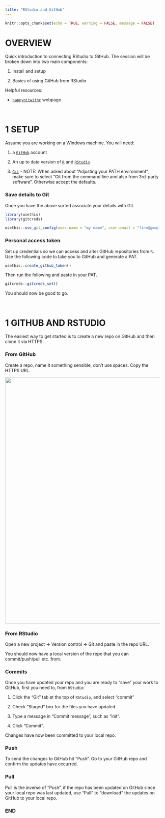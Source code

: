 ```yaml
---
title: "RStudio and GitHub"
---
```


```r
knitr::opts_chunk$set(echo = TRUE, warning = FALSE, message = FALSE)
```

# OVERVIEW

Quick introduction to connecting RStudio to GitHub. The session will be broken down into two main components:

1.  Install and setup

2.  Basics of using GitHub from RStudio

Helpful resources:

-   [`happygitwithr`](https://happygitwithr.com/) webpage

<br>

# 1 SETUP

Assume you are working on a Windows machine. You will need:

1.  a [`GitHub`](https://github.com/) account

2.  An up to date version of [`R`](https://www.r-project.org/) and [`RStudio`](https://posit.co/download/rstudio-desktop/)

3.  [`Git`](https://gitforwindows.org/) - NOTE: When asked about “Adjusting your PATH environment”, make sure to select “Git from the command line and also from 3rd-party software”. Otherwise accept the defaults.

### Save details to Git

Once you have the above sorted associate your details with Git.

```r
library(usethis)
library(gitcreds)

usethis::use_git_config(user.name = "my name", user.email = "finn@gmail.com")
```

### Personal access token

Set up credentials so we can access and alter GitHub repositories from `R`. Use the following code to take you to GitHub and generate a PAT.

```r
usethis::create_github_token()
```

Then run the following and paste in your PAT.

```r
gitcreds::gitcreds_set()
```

You should now be good to go.

<br>

# 1 GITHUB AND RSTUDIO

The easiest way to get started is to create a new repo on GitHub and then clone it via HTTPS.

### From GitHub

Create a repo, name it something sensible, don't use spaces. Copy the HTTPS URL.

![](docs/assets/github_repo_clone.png){width="800"}

### From RStudio

Open a new project -\> Version control -\> Git and paste in the repo URL.

You should now have a local version of the repo that you can commit/push/pull etc. from.

### Commits

Once you have updated your repo and you are ready to "save" your work to GitHub, first you need to, from `RStudio`:

1.  Click the “Git” tab at the top of `RStudio`, and select "commit"

2.  Check “Staged” box for the files you have updated.

3.  Type a message in “Commit message”, such as “init”.

4.  Click “Commit”.

Changes have now been committed to your local repo.

### Push

To send the changes to GitHub hit "Push". Go to your GitHub repo and confirm the updates have occurred.


### Pull

Pull is the inverse of "Push", if the repo has been updated on GitHub since your local repo was last updated, use "Pull" to "download" the updates on GitHub to your local repo. 

### END



